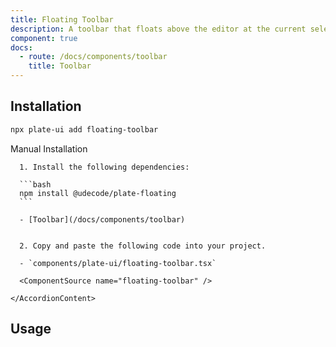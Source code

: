 ```yaml
---
title: Floating Toolbar
description: A toolbar that floats above the editor at the current selection.
component: true
docs:
  - route: /docs/components/toolbar
    title: Toolbar
---
```


<ComponentPreview name="playground-demo" id="basicnodes" />

## Installation

```bash
npx plate-ui add floating-toolbar
```

<Accordion type="single" collapsible>
  <AccordionItem value="manual-installation">
    <AccordionTrigger>Manual Installation</AccordionTrigger>
    <AccordionContent>

      1. Install the following dependencies:

      ```bash
      npm install @udecode/plate-floating
      ```

      - [Toolbar](/docs/components/toolbar)


      2. Copy and paste the following code into your project.

      - `components/plate-ui/floating-toolbar.tsx`

      <ComponentSource name="floating-toolbar" />

    </AccordionContent>

  </AccordionItem>
</Accordion>

## Usage

<ComponentSource name="playground-demo" />
